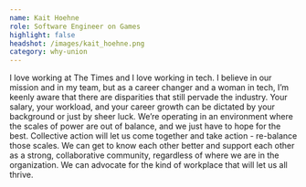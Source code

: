 ```yaml
---
name: Kait Hoehne
role: Software Engineer on Games
highlight: false
headshot: /images/kait_hoehne.png
category: why-union
---
```

I love working at The Times and I love working in tech. I believe in our mission and in my team, but as a career changer and a woman in tech, I’m keenly aware that there are disparities that still pervade the industry. Your salary, your workload, and your career growth can be dictated by your background or just by sheer luck. We’re operating in an environment where the scales of power are out of balance, and we just have to hope for the best. Collective action will let us come together and take action - re-balance those scales. We can get to know each other better and support each other as a strong, collaborative community, regardless of where we are in the organization. We can advocate for the kind of workplace that will let us all thrive.
